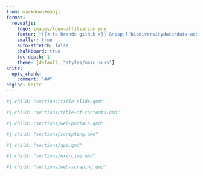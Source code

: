 ```yaml
---
from: markdown+emoji
format:
  revealjs:
    logo: images/logo-affiliation.png
    footer: "{{< fa brands github >}} &nbsp;[`biodiversitydata/data-access`](https://github.com/biodiversitydata/data-access) &nbsp; &bull; &nbsp; {{< fa brands creative-commons >}} {{< fa brands creative-commons-by >}} &nbsp;[`cc-by-4.0`](https://creativecommons.org/licenses/by/4.0/deed.en)"
    smaller: true
    auto-stretch: false
    chalkboard: true
    toc-depth: 1
    theme: [default, "styles/main.scss"]
knitr:
  opts_chunk: 
    comment: "##"
engine: knitr
---
```


<!-- Insert section 'Title slide' -->

```r
#| child: "sections/title-slide.qmd"
```


<!-- Insert section 'Table of contents' -->

```r
#| child: "sections/table-of-contents.qmd"
```


<!-- Insert section 'Web portals' -->

```r
#| child: "sections/web-portals.qmd"
```


<!-- Insert section 'Scripting' -->

```r
#| child: "sections/scripting.qmd"
```


<!-- Insert section 'API' -->

```r
#| child: "sections/api.qmd"
```


<!-- Insert section 'Exercise' -->

```r
#| child: "sections/exercise.qmd"
```


<!-- Insert section 'Web scraping' -->

```r
#| child: "sections/web-scraping.qmd"
```

